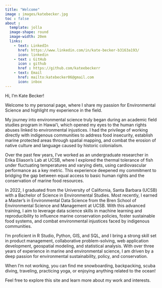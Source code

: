 ```yaml
---
title: "Welcome"
image : images/katebecker.jpg
toc : false
about :
  template: jolla
  image-shape: round
  image-width: 20em
  links: 
    - text: LinkedIn
      href: https://www.linkedin.com/in/kate-becker-b3163a193/
      icon: linkedin
    - text : GitHub
      icon : github
      href : https://github.com/kateebeckerr
    - text: Email
      href: mailto:katebecker06@gmail.com
      icon: inbox
---
```



Hi, I’m Kate Becker!

Welcome to my personal page, where I share my passion for Environmental Science and highlight my experience in the field.

My journey into environmental science truly began during an academic field studies program in Hawai’i, which opened my eyes to the human rights abuses linked to environmental injustices. I had the privilege of working directly with indigenous communities to address food insecurity, establish marine protected areas through spatial mapping, and combat the erosion of native culture and language caused by historic colonialism.

Over the past few years, I’ve worked as an undergraduate researcher in Erika Eliason’s Lab at UCSB, where I explored the thermal tolerance of fish under fluctuating temperatures and varying diets, using cardiovascular performance as a key metric. This experience deepened my commitment to bridging the gap between equal access to basic human rights and the conservation of marine food resources.

In 2022, I graduated from the University of California, Santa Barbara (UCSB) with a Bachelor of Science in Environmental Studies. Most recently, I earned a Master’s in Environmental Data Science from the Bren School of Environmental Science and Management at UCSB. With this advanced training, I aim to leverage data science skills in machine learning and reproducibility to influence marine conservation policies, foster sustainable food systems, and combat environmental injustices faced by indigenous communities.

I’m proficient in R Studio, Python, GIS, and SQL, and I bring a strong skill set in product management, collaborative problem-solving, web application development, geospatial modeling, and statistical analysis. With over three years of experience in marine and environmental science, I am driven by a deep passion for environmental sustainability, policy, and conservation.

When I’m not working, you can find me snowboarding, backpacking, scuba diving, traveling, practicing yoga, or enjoying anything related to the ocean!

Feel free to explore this site and learn more about my work and interests. 
